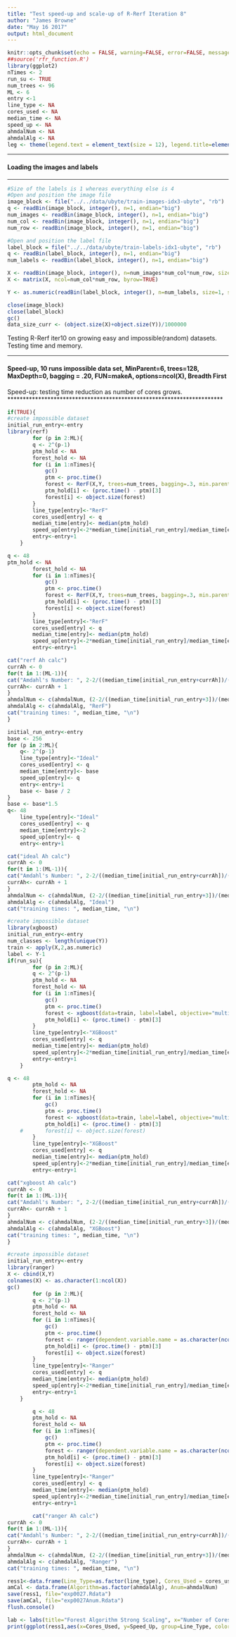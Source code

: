 ```yaml
---
title: "Test speed-up and scale-up of R-Rerf Iteration 8"
author: "James Browne"
date: "May 16 2017"
output: html_document
---
```


```r
knitr::opts_chunk$set(echo = FALSE, warning=FALSE, error=FALSE, message=FALSE, cache = FALSE)
##source('rfr_function.R')
library(ggplot2)
nTimes <- 2
run_su <- TRUE
num_trees <- 96
ML <- 6
entry <-1
line_type <- NA
cores_used <- NA
median_time <- NA
speed_up <- NA
ahmdalNum <- NA
ahmdalAlg <- NA
leg <- theme(legend.text = element_text(size = 12), legend.title=element_blank(), plot.title = element_text(size = 16,  face="bold"), plot.subtitle = element_text(size = 12),axis.title.x = element_text(size=12), axis.text.x = element_text(size=12), axis.title.y = element_text(size=12), axis.text.y = element_text(size=12))
```


**********************************************************************
#### Loading the images and labels
**********************************************************************
```r
#Size of the labels is 1 whereas everything else is 4
#Open and position the image file
image_block <- file("../../data/ubyte/train-images-idx3-ubyte", "rb")
q <- readBin(image_block, integer(), n=1, endian="big")
num_images <- readBin(image_block, integer(), n=1, endian="big")
num_col <- readBin(image_block, integer(), n=1, endian="big")
num_row <- readBin(image_block, integer(), n=1, endian="big")

#Open and position the label file
label_block = file("../../data/ubyte/train-labels-idx1-ubyte", "rb")
q <- readBin(label_block, integer(), n=1, endian="big")
num_labels <- readBin(label_block, integer(), n=1, endian="big")

X <- readBin(image_block, integer(), n=num_images*num_col*num_row, size=1, signed=FALSE)
X <- matrix(X, ncol=num_col*num_row, byrow=TRUE)

Y <- as.numeric(readBin(label_block, integer(), n=num_labels, size=1, signed=FALSE)+1)

close(image_block)
close(label_block)
gc()
data_size_curr <- (object.size(X)+object.size(Y))/1000000
```

Testing R-Rerf iter10 on growing easy and impossible(random) datasets.  Testing time and memory.

**********************************************************************
#### Speed-up, 10 runs impossible data set, MinParent=6, trees=128, MaxDepth=0, bagging = .20, FUN=makeA, options=ncol(X), Breadth First
Speed-up: testing time reduction as number of cores grows.  
**********************************************************************

```r
if(TRUE){
#create impossible dataset
initial_run_entry<-entry
library(rerf)
		for (p in 2:ML){
		q <- 2^(p-1)
		ptm_hold <- NA
		forest_hold <- NA
		for (i in 1:nTimes){
			gc()
			ptm <- proc.time()
			forest <- RerF(X,Y, trees=num_trees, bagging=.3, min.parent=1, max.depth=6, store.oob=TRUE, stratify=TRUE, num.cores=q, seed=sample(1:100000,1))
			ptm_hold[i] <- (proc.time() - ptm)[3]
			forest[i] <- object.size(forest)
		}
		line_type[entry]<-"RerF"
		cores_used[entry] <- q
		median_time[entry]<- median(ptm_hold)
		speed_up[entry]<-2*median_time[initial_run_entry]/median_time[entry]
        entry<-entry+1
	}

q <- 48
ptm_hold <- NA
		forest_hold <- NA
		for (i in 1:nTimes){
			gc()
			ptm <- proc.time()
			forest <- RerF(X,Y, trees=num_trees, bagging=.3, min.parent=1, max.depth=6, store.oob=TRUE, stratify=TRUE, num.cores=q)
			ptm_hold[i] <- (proc.time() - ptm)[3]
			forest[i] <- object.size(forest)
		}
		line_type[entry]<-"RerF"
		cores_used[entry] <- q
		median_time[entry]<- median(ptm_hold)
		speed_up[entry]<-2*median_time[initial_run_entry]/median_time[entry]
        entry<-entry+1

cat("rerf Ah calc") 
currAh <- 0
for(t in 1:(ML-1)){
cat("Amdahl's Number: ", 2-2/((median_time[initial_run_entry+currAh])/(median_time[initial_run_entry+currAh+1])), "\n")
currAh<- currAh + 1
}
ahmdalNum <- c(ahmdalNum, (2-2/((median_time[initial_run_entry+3])/(median_time[initial_run_entry+4]))))
ahmdalAlg <- c(ahmdalAlg, "RerF")
cat("training times: ", median_time, "\n")
}
```

```r
initial_run_entry<-entry
base <- 256
for (p in 2:ML){
	q<- 2^(p-1)
	line_type[entry]<-"Ideal"
	cores_used[entry] <- q
	median_time[entry]<- base 
	speed_up[entry]<- q
    entry<-entry+1
    base <- base / 2
}
base <- base*1.5
q<- 48
	line_type[entry]<-"Ideal"
	cores_used[entry] <- q
	median_time[entry]<-2 
	speed_up[entry]<- q
    entry<-entry+1

cat("ideal Ah calc") 
currAh <- 0
for(t in 1:(ML-1)){
cat("Amdahl's Number: ", 2-2/((median_time[initial_run_entry+currAh])/(median_time[initial_run_entry+currAh+1])), "\n")
currAh<- currAh + 1
}
ahmdalNum <- c(ahmdalNum, (2-2/((median_time[initial_run_entry+3])/(median_time[initial_run_entry+4]))))
ahmdalAlg <- c(ahmdalAlg, "Ideal")
cat("training times: ", median_time, "\n")
```
```r
#create impossible dataset
library(xgboost)
initial_run_entry<-entry
num_classes <- length(unique(Y))
train <- apply(X,2,as.numeric)
label <- Y-1
if(run_su){
		for (p in 2:ML){
		q <- 2^(p-1)
		ptm_hold <- NA
		forest_hold <- NA
		for (i in 1:nTimes){
			gc()
			ptm <- proc.time()
            forest <- xgboost(data=train, label=label, objective="multi:softprob",nrounds=num_trees, num_class=num_classes, nthread=q)
			ptm_hold[i] <- (proc.time() - ptm)[3]
		}
		line_type[entry]<-"XGBoost"
		cores_used[entry] <- q
		median_time[entry]<- median(ptm_hold)
		speed_up[entry]<-2*median_time[initial_run_entry]/median_time[entry]
        entry<-entry+1
	}

q <- 48
		ptm_hold <- NA
		forest_hold <- NA
		for (i in 1:nTimes){
			gc()
			ptm <- proc.time()
            forest <- xgboost(data=train, label=label, objective="multi:softprob",nrounds=num_trees,max_depth=30000, num_class=num_classes, nthread=q)
			ptm_hold[i] <- (proc.time() - ptm)[3]
	#		forest[i] <- object.size(forest)
		}
		line_type[entry]<-"XGBoost"
		cores_used[entry] <- q
		median_time[entry]<- median(ptm_hold)
		speed_up[entry]<-2*median_time[initial_run_entry]/median_time[entry]
        entry<-entry+1

cat("xgboost Ah calc") 
currAh <- 0
for(t in 1:(ML-1)){
cat("Amdahl's Number: ", 2-2/((median_time[initial_run_entry+currAh])/(median_time[initial_run_entry+currAh+1])), "\n")
currAh<- currAh + 1
}
ahmdalNum <- c(ahmdalNum, (2-2/((median_time[initial_run_entry+3])/(median_time[initial_run_entry+4]))))
ahmdalAlg <- c(ahmdalAlg, "XGBoost")
cat("training times: ", median_time, "\n")
}
```

```r
#create impossible dataset
initial_run_entry<-entry
library(ranger)
X <- cbind(X,Y)
colnames(X) <- as.character(1:ncol(X))
gc()
		for (p in 2:ML){
		q <- 2^(p-1)
		ptm_hold <- NA
		forest_hold <- NA
		for (i in 1:nTimes){
			gc()
			ptm <- proc.time()
            forest <- ranger(dependent.variable.name = as.character(ncol(X)), data = X, num.trees = num_trees, num.threads = q, classification=TRUE)
			ptm_hold[i] <- (proc.time() - ptm)[3]
			forest[i] <- object.size(forest)
		}
		line_type[entry]<-"Ranger"
		cores_used[entry] <- q
		median_time[entry]<- median(ptm_hold)
		speed_up[entry]<-2*median_time[initial_run_entry]/median_time[entry]
        entry<-entry+1
	}

		q <- 48
		ptm_hold <- NA
		forest_hold <- NA
		for (i in 1:nTimes){
			gc()
			ptm <- proc.time()
            forest <- ranger(dependent.variable.name = as.character(ncol(X)), data = X, num.trees = num_trees, num.threads = q, classification=TRUE)
			ptm_hold[i] <- (proc.time() - ptm)[3]
			forest[i] <- object.size(forest)
		}
		line_type[entry]<-"Ranger"
		cores_used[entry] <- q
		median_time[entry]<- median(ptm_hold)
		speed_up[entry]<-2*median_time[initial_run_entry]/median_time[entry]
        entry<-entry+1

        cat("ranger Ah calc") 
currAh <- 0
for(t in 1:(ML-1)){
cat("Amdahl's Number: ", 2-2/((median_time[initial_run_entry+currAh])/(median_time[initial_run_entry+currAh+1])), "\n")
currAh<- currAh + 1
}
ahmdalNum <- c(ahmdalNum, (2-2/((median_time[initial_run_entry+3])/(median_time[initial_run_entry+4]))))
ahmdalAlg <- c(ahmdalAlg, "Ranger")
cat("training times: ", median_time, "\n")
```

```r

ress1<-data.frame(Line_Type=as.factor(line_type), Cores_Used = cores_used, Time_Sec=median_time, Speed_Up=speed_up)
amCal <- data.frame(Algorithm=as.factor(ahmdalAlg), Anum=ahmdalNum)
save(ress1, file="exp0027.Rdata")
save(amCal, file="exp0027Anum.Rdata")
flush.console()

lab <- labs(title="Forest Algorithm Strong Scaling", x="Number of Cores", y="Relative Performance", subtitle =paste("Dataset Size: MNIST(60000x784)"))
print(ggplot(ress1,aes(x=Cores_Used, y=Speed_Up, group=Line_Type, color=Line_Type))+geom_line()+lab +leg+geom_text(x = 15, y =40 , label =paste("Amdahl Number\nRerF: ",signif(amCal[2,2], digits=2),"\nXGBoost: ", signif(amCal[4,2], digits=2), "\nRanger: ", signif(amCal[5,2],digits=2))))
```

